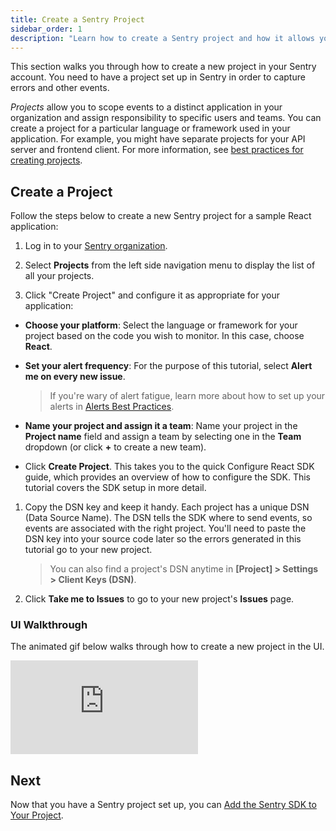 ```yaml
---
title: Create a Sentry Project
sidebar_order: 1
description: "Learn how to create a Sentry project and how it allows you to scope events to a distinct application in your organization and assign responsibility and ownership to specific users and teams within your organization."
---
```


This section walks you through how to create a new project in your Sentry account. You need to have a project set up in Sentry in order to capture errors and other events.

_Projects_ allow you to scope events to a distinct application in your organization and assign responsibility to specific users and teams. You can create a project for a particular language or framework used in your application. For example, you might have separate projects for your API server and frontend client. For more information, see [best practices for creating projects](/product/accounts/getting-started/#4-create-projects).

## Create a Project

Follow the steps below to create a new Sentry project for a sample React application:

1. Log in to your [Sentry organization](https://sentry.io).

1. Select **Projects** from the left side navigation menu to display the list of all your projects.

1. Click "Create Project" and configure it as appropriate for your application:

  - **Choose your platform**: Select the language or framework for your project based on the code you wish to monitor. In this case, choose **React**.
  
  - **Set your alert frequency**: For the purpose of this tutorial, select **Alert me on every new issue**.
  
    > If you're wary of alert fatigue, learn more about how to set up your alerts in [Alerts Best Practices](/product/alerts/best-practices/).
  
  - **Name your project and assign it a team**: Name your project in the **Project name** field and assign a team by selecting one in the **Team** dropdown (or click **+** to create a new team).
  
  - Click **Create Project**. This takes you to the quick Configure React SDK guide, which provides an overview of how to configure the SDK. This tutorial covers the SDK setup in more detail.

1. Copy the DSN key and keep it handy. Each project has a unique DSN (Data Source Name). The DSN tells the SDK where to send events, so events are associated with the right project. You'll need to paste the DSN key into your source code later so the errors generated in this tutorial go to your new project.

   > You can also find a project's DSN anytime in **[Project] > Settings > Client Keys (DSN)**.

1. Click **Take me to Issues** to go to your new project's **Issues** page.

### UI Walkthrough

The animated gif below walks through how to create a new project in the UI.

<div style={{"height":"0px","paddingBottom":"calc(56.88524590163935% + 41px)","position":"relative","width":"100%"}}>
  <iframe
    src="https://demo.arcade.software/IUuJGLUBdRIa2yBFE35v?embed"
    frameborder="0"
    loading="lazy"
    webkitallowfullscreen
    mozallowfullscreen
    allowfullscreen
    style={{"colorScheme":"light","height":"100%","left":"0px","position":"absolute","top":"0px","width":"100%"}}
    title="FE Tutorial -> Create Project"
  ></iframe>
</div>

## Next

Now that you have a Sentry project set up, you can [Add the Sentry SDK to Your Project](/product/sentry-basics/integrate-frontend/initialize-sentry-sdk/).
